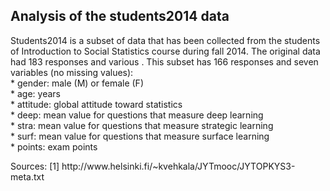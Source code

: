 
## Analysis of the students2014 data


Students2014 is a subset of data that has been collected from the students of Introduction to Social Statistics course during fall 2014. The original data had 183 responses and various . This subset has 166 responses and seven variables (no missing values):  
  * gender: male (M) or female (F)  
  * age: years  
  * attitude: global attitude toward statistics  
  * deep: mean value for questions that measure deep learning  
  * stra: mean value for questions that measure strategic learning  
  * surf:  mean value for questions that measure surface learning  
  * points: exam points  


Sources:
[1] http://www.helsinki.fi/~kvehkala/JYTmooc/JYTOPKYS3-meta.txt